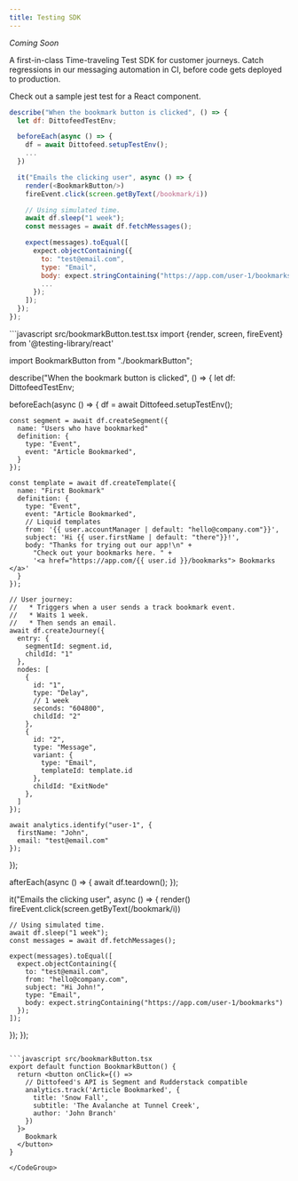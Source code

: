```yaml
---
title: Testing SDK
---
```


*Coming Soon*

A first-in-class Time-traveling Test SDK for customer journeys. Catch regressions in our messaging automation in CI, before code gets deployed to production.

Check out a sample jest test for a React component.

```javascript src/bookmarkButton.test.tsx
describe("When the bookmark button is clicked", () => {
  let df: DittofeedTestEnv;

  beforeEach(async () => {
    df = await Dittofeed.setupTestEnv();
    ...
  })

  it("Emails the clicking user", async () => {
    render(<BookmarkButton/>)
    fireEvent.click(screen.getByText(/bookmark/i))

    // Using simulated time.
    await df.sleep("1 week");
    const messages = await df.fetchMessages();

    expect(messages).toEqual([
      expect.objectContaining({
        to: "test@email.com",
        type: "Email",
        body: expect.stringContaining("https://app.com/user-1/bookmarks")
        ...
      });
    ]);
  });
});
```

<Accordion title="Full Example.">
    <CodeGroup>
```javascript src/bookmarkButton.test.tsx
import {render, screen, fireEvent} from '@testing-library/react'

import BookmarkButton from "./bookmarkButton";


describe("When the bookmark button is clicked", () => {
  let df: DittofeedTestEnv;

  beforeEach(async () => {
    df = await Dittofeed.setupTestEnv();

    const segment = await df.createSegment({
      name: "Users who have bookmarked"
      definition: {
        type: "Event",
        event: "Article Bookmarked",
      }
    });

    const template = await df.createTemplate({
      name: "First Bookmark"
      definition: {
        type: "Event",
        event: "Article Bookmarked",
        // Liquid templates
        from: '{{ user.accountManager | default: "hello@company.com"}}',
        subject: 'Hi {{ user.firstName | default: "there"}}!',
        body: "Thanks for trying out our app!\n" + 
          "Check out your bookmarks here. " +
          '<a href="https://app.com/{{ user.id }}/bookmarks"> Bookmarks </a>'
      }
    });

    // User journey:
    //   * Triggers when a user sends a track bookmark event.
    //   * Waits 1 week.
    //   * Then sends an email.
    await df.createJourney({
      entry: {
        segmentId: segment.id,
        childId: "1"
      },
      nodes: [
        {
          id: "1",
          type: "Delay",
          // 1 week
          seconds: "604800",
          childId: "2"
        },
        {
          id: "2",
          type: "Message",
          variant: {
            type: "Email",
            templateId: template.id
          },
          childId: "ExitNode"
        },
      ]
    });

    await analytics.identify("user-1", {
      firstName: "John",
      email: "test@email.com"
    });
  });

  afterEach(async () => {
    await df.teardown();
  });

  it("Emails the clicking user", async () => {
    render(<BookmarkButton/>)
    fireEvent.click(screen.getByText(/bookmark/i))

    // Using simulated time.
    await df.sleep("1 week");
    const messages = await df.fetchMessages();

    expect(messages).toEqual([
      expect.objectContaining({
        to: "test@email.com",
        from: "hello@company.com",
        subject: "Hi John!",
        type: "Email",
        body: expect.stringContaining("https://app.com/user-1/bookmarks")
      });
    ]);
  });
});

```

```javascript src/bookmarkButton.tsx
export default function BookmarkButton() {
  return <button onClick={() =>
    // Dittofeed's API is Segment and Rudderstack compatible
    analytics.track('Article Bookmarked', {
      title: 'Snow Fall',
      subtitle: 'The Avalanche at Tunnel Creek',
      author: 'John Branch'
    })  
  }>
    Bookmark
  </button>
}
```
    </CodeGroup>
</Accordion>